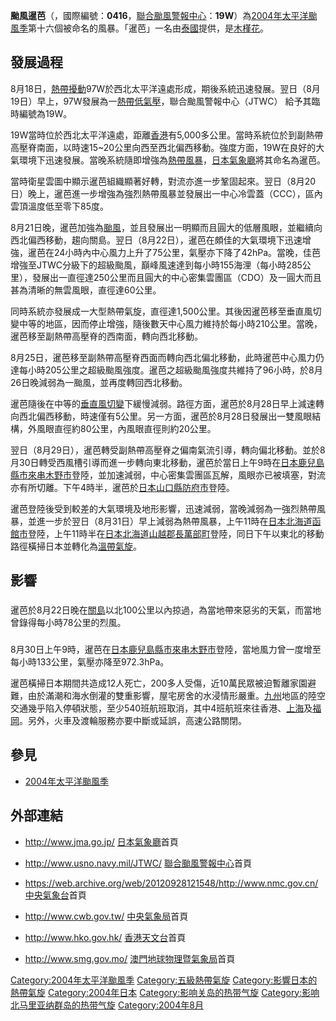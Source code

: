 {{NoteTA
|G1=TyphoonNew
|G2=TyphoonOld
|G3=Weather
|G4=CWBTyphoonOld
|T=zh:颱風暹芭 (2004年); zh-cn:超强台风暹芭 (2004年); zh-hk:颱風暹芭 (2004年); zh-tw:強烈颱風佳芭 (2004年)
|1=zh:颱風暹芭; zh-cn:超强台风暹芭; zh-hk:颱風暹芭; zh-tw:強烈颱風佳芭
|skin=typhoon
}}
{{颱風基礎資訊新
|颱風名稱              = 颱風暹芭
|外文名稱              = Typhoon Chaba
|外文語言              = 英語
|代表圖像              = TyphoonChaba2004.jpg
|代表圖像名稱           = 颱風暹芭
|形成日期              = 2004年8月19日
|轉化日期              = 2004年8月31日
|消散日期              = 2004年9月5日
|十分鐘平均風速JMA      = 110|JMA=knot
|十分鐘平均風速CWB      = 55|CWB=m/s
|十分鐘平均風速KMA      = 57|KMA=m/s
|十分鐘平均風速HKO      = 220
|二分鐘平均風速         = 65|NMC=m/s
|一分鐘平均風速         = 155|SSHS=knot
|最低氣壓              = 910<!--JMA-->
|瞬間最大陣風           = 285<!--JMA-->
|財產損失              = 
|死傷人數              = {{JPN}}12死200多傷
|影響地區              = {{GUM}}<br>{{JPN}}
|備註                 = 
|颱風路徑圖            = Chaba 2004 track.png
|風季年份              = 2004
|風季位置              = 太平洋
}}
'''颱風暹芭'''（{{lang-en|'''Typhoon Chaba'''}}，國際編號：'''0416'''，[[聯合颱風警報中心|聯合颱風警報中心]]：'''19W'''）為[[2004年太平洋颱風季|2004年太平洋颱風季]]第十六個被命名的風暴。「暹芭」一名由[[泰國|泰國]]提供，是[[木槿花|木槿花]]。

==發展過程==
{{Unreferencedsect}}
8月18日，[[熱帶擾動|熱帶擾動]]97W於西北太平洋遠處形成，期後系統迅速發展。翌日（8月19日）早上，97W發展為一[[熱帶低氣壓|熱帶低氣壓]]，聯合颱風警報中心（JTWC） 給予其臨時編號為19W。

19W當時位於西北太平洋遠處，距離[[香港|香港]]有5,000多公里。當時系統位於到副熱帶高壓脊南面，以時速15~20公里向西至西北偏西移動。強度方面，19W在良好的大氣環境下迅速發展。當晚系統隨即增強為[[熱帶風暴|熱帶風暴]]，[[日本氣象廳|日本氣象廳]]將其命名為暹芭。

當時衛星雲圖中顯示暹芭組織顯著好轉，對流亦進一步鞏固起來。翌日（8月20日）晚上，暹芭進一步增強為強烈熱帶風暴並發展出一中心冷雲蓋（CCC），區內雲頂溫度低至零下85度。

8月21日晚，暹芭加強為[[颱風|颱風]]，並且發展出一明顯而且圓大的低層風眼，並繼續向西北偏西移動，趨向關島。翌日（8月22日），暹芭在頗佳的大氣環境下迅速增強，暹芭在24小時內中心風力上升了75公里，氣壓亦下降了42hPa。當晚，佳芭增強至JTWC分級下的超級颱風，巔峰風速達到每小時155海浬（每小時285公里），發展出一直徑達250公里而且圓大的中心密集雲團區（CDO）及一圓大而且甚為清晰的無雲風眼，直徑達60公里。

同時系統亦發展成一大型熱帶氣旋，直徑達1,500公里。其後因暹芭移至垂直風切變中等的地區，因而停止增強，隨後數天中心風力維持於每小時210公里。當晚，暹芭移至副熱帶高壓脊的西南面，轉向西北移動。

8月25日，暹芭移至副熱帶高壓脊西面而轉向西北偏北移動，此時暹芭中心風力仍達每小時205公里之超級颱風強度。暹芭之超級颱風強度共維持了96小時，於8月26日晚減弱為一颱風，並再度轉回西北移動。

暹芭隨後在中等的[[垂直風切變|垂直風切變]]下緩慢減弱。路徑方面，暹芭於8月28日早上減速轉向西北偏西移動，時速僅有5公里。另一方面，暹芭於8月28日發展出一雙風眼結構，外風眼直徑約80公里，內風眼直徑則約20公里。

翌日（8月29日），暹芭轉受副熱帶高壓脊之偏南氣流引導，轉向偏北移動。並於8月30日轉受西風槽引導而進一步轉向東北移動，暹芭於當日上午9時在[[日本|日本]][[鹿兒島縣|鹿兒島縣]][[市來串木野市|市來串木野市]]登陸，並加速減弱，中心密集雲團區瓦解，風眼亦已被填塞，對流亦有所切離。下午4時半，暹芭於[[日本|日本]][[山口縣|山口縣]][[防府市|防府市]]登陸。

暹芭登陸後受到較差的大氣環境及地形影響，迅速減弱，當晚減弱為一強烈熱帶風暴，並進一步於翌日（8月31日）早上減弱為熱帶風暴，上午11時在[[日本|日本]][[北海道|北海道]][[函館市|函館市]]登陸，上午11時半在[[日本|日本]][[北海道|北海道]][[山越郡|山越郡]][[長萬部町|長萬部町]]登陸，同日下午以東北的移動路徑橫掃日本並轉化為[[溫帶氣旋|溫帶氣旋]]。

==影響==
==={{GUM}}===
暹芭於8月22日晚在[[關島|關島]]以北100公里以內掠過，為當地帶來惡劣的天氣，而當地曾錄得每小時78公里的烈風。
==={{JPN}}===
8月30日上午9時，暹芭在[[日本|日本]][[鹿兒島縣|鹿兒島縣]][[市來串木野市|市來串木野市]]登陸，當地風力曾一度增至每小時133公里，氣壓亦降至972.3hPa。

暹芭橫掃日本期間共造成12人死亡，200多人受傷，近10萬民眾被迫暫離家園避難，由於滿潮和海水倒灌的雙重影響，屋宅房舍的水浸情形嚴重。[[九州_(日本)|九州]]地區的陸空交通幾乎陷入停頓狀態，至少540班航班取消，其中4班航班來往香港、[[上海|上海]]及[[福岡|福岡]]。另外，火車及渡輪服務亦要中斷或延誤，高速公路關閉。

==參見==
{{Commons category|Typhoon Chaba (2004)}}
*[[2004年太平洋颱風季|2004年太平洋颱風季]]

==外部連結==
*{{ja}}http://www.jma.go.jp/ [[日本氣象廳|日本氣象廳]]首頁
*{{en}}http://www.usno.navy.mil/JTWC/ {{Wayback|url=http://www.usno.navy.mil/JTWC/ |date=20150809201922 }} [[聯合颱風警報中心|聯合颱風警報中心]]首頁
*{{zh-cn}}https://web.archive.org/web/20120928121548/http://www.nmc.gov.cn/ [[中央氣象台|中央氣象台]]首頁
*{{zh-tw}}http://www.cwb.gov.tw/ {{Wayback|url=http://www.cwb.gov.tw/ |date=20181025071210 }} [[中央氣象局|中央氣象局]]首頁
*{{zh-hk}}http://www.hko.gov.hk/ {{Wayback|url=http://www.hko.gov.hk/ |date=20110224003313 }} [[香港天文台|香港天文台]]首頁
*{{zh-hk}}http://www.smg.gov.mo/ {{Wayback|url=http://www.smg.gov.mo/ |date=20140517030343 }} [[澳門地球物理暨氣象局|澳門地球物理暨氣象局]]首頁

{{2004 Pacific typhoon season buttons}}

[[Category:2004年太平洋颱風季|Category:2004年太平洋颱風季]]
[[Category:五級熱帶氣旋|Category:五級熱帶氣旋]]
[[Category:影響日本的熱帶氣旋|Category:影響日本的熱帶氣旋]]
[[Category:2004年日本|Category:2004年日本]]
[[Category:影响关岛的热带气旋|Category:影响关岛的热带气旋]]
[[Category:影响北马里亚纳群岛的热带气旋|Category:影响北马里亚纳群岛的热带气旋]]
[[Category:2004年8月|Category:2004年8月]]